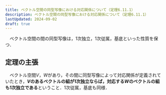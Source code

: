 ```yaml
---
title: ベクトル空間の同型写像における対応関係について（定理6.11.1）
description: ベクトル空間の同型写像における対応関係について（定理6.11.1）
lastUpdated: 2024-09-02
draft: true
---
```


<Card title="定理6.11.1">
　ベクトル空間の間の同型写像は，1次独立，1次従属，基底といった性質を保つ．
</Card>

## 定理の主張
　ベクトル空間$V，W$があり，その間に同型写像によって対応関係が定義されていたとき，**$V$のあるベクトルの組が1次独立ならば，対応する$W$のベクトルの組も1次独立である**ということ．1次従属，基底も同様．
